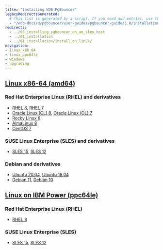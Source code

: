 ```yaml
---
title: "Installing EDB PgBouncer"
legacyRedirectsGenerated:
  # This list is generated by a script. If you need add entries, use the `legacyRedirects` key.
  - "/edb-docs/d/pgbouncer/user-guides/pgbouncer-guide/1.0/installation.html"
redirects:
  - ../03_installing_pgbouncer_on_an_sles_host
  - ../01_installation
  - ../01_installation/install_on_linux/
navigation:
- linux_x86_64
- linux_ppc64le
- windows
- upgrading
---
```


<div id="installing_pgbouncer" class="registered_link"></div>

## [Linux x86-64 (amd64)](linux_x86_64)
### Red Hat Enterprise Linux (RHEL) and derivatives
- [RHEL 8](linux_x86_64/pgbouncer_rhel_8), [RHEL 7](linux_x86_64/pgbouncer_rhel_7)
- [Oracle Linux (OL) 8](linux_x86_64/pgbouncer_rhel_8), [Oracle Linux (OL) 7](linux_x86_64/pgbouncer_rhel_7)
- [Rocky Linux 8](linux_x86_64/pgbouncer_other_linux_8)
- [AlmaLinux 8](linux_x86_64/pgbouncer_other_linux_8)
- [CentOS 7](linux_x86_64/pgbouncer_centos_7)
### SUSE Linux Enterprise (SLES) and derivatives
- [SLES 15](linux_x86_64/pgbouncer_sles_15), [SLES 12](linux_x86_64/pgbouncer_sles_12)
### Debian and derivatives
- [Ubuntu 20.04](linux_x86_64/pgbouncer_ubuntu_20), [Ubuntu 18.04](linux_x86_64/pgbouncer_ubuntu_18)
- [Debian 11](linux_x86_64/pgbouncer_debian_11), [Debian 10](linux_x86_64/pgbouncer_debian_10)
## [Linux on IBM Power (ppc64le)](linux_ppc64le)
### Red Hat Enterprise Linux (RHEL)
- [RHEL 8](linux_ppc64le/pgbouncer_rhel_8)
### SUSE Linux Enterprise (SLES)
- [SLES 15](linux_ppc64le/pgbouncer_sles_15), [SLES 12](linux_ppc64le/pgbouncer_sles_12)
